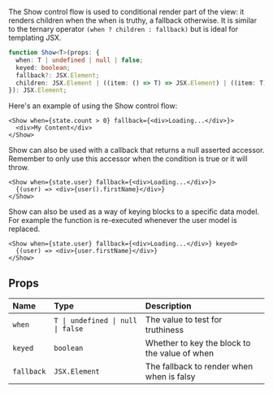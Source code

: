<Title>{"<Show>"}</Title>

The Show control flow is used to conditional render part of the view: it renders children when the when is truthy, a fallback otherwise. It is similar to the ternary operator `(when ? children : fallback)` but is ideal for templating JSX.

```ts
function Show<T>(props: {
  when: T | undefined | null | false;
  keyed: boolean;
  fallback?: JSX.Element;
  children: JSX.Element | ((item: () => T) => JSX.Element) | ((item: T) => JSX.Element);
}): JSX.Element;
```

Here's an example of using the Show control flow:

```tsx
<Show when={state.count > 0} fallback={<div>Loading...</div>}>
  <div>My Content</div>
</Show>
```

Show can also be used with a callback that returns a null asserted accessor. Remember to only use this accessor when the condition is true or it will throw.

```tsx
<Show when={state.user} fallback={<div>Loading...</div>}>
  {(user) => <div>{user().firstName}</div>}
</Show>
```

Show can also be used as a way of keying blocks to a specific data model. For example the function is re-executed whenever the user model is replaced.

```tsx
<Show when={state.user} fallback={<div>Loading...</div>} keyed>
  {(user) => <div>{user.firstName}</div>}
</Show>
```

## Props

| Name       | Type                              | Description                                   |
| :--------- | :-------------------------------- | :-------------------------------------------- |
| `when`     | `T \| undefined \| null \| false` | The value to test for truthiness              |
| `keyed`    | `boolean`                         | Whether to key the block to the value of when |
| `fallback` | `JSX.Element`                     | The fallback to render when when is falsy     |
